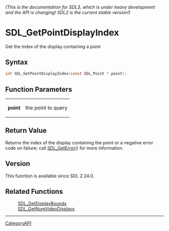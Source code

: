 ====== (This is the documentation for SDL3, which is under heavy development and the API is changing! SDL2 is the current stable version!) ======
= SDL_GetPointDisplayIndex =

Get the index of the display containing a point 

== Syntax ==

<syntaxhighlight lang='c'>
int SDL_GetPointDisplayIndex(const SDL_Point * point);
</syntaxhighlight>

== Function Parameters ==

{|
|'''point'''
|the point to query
|}

== Return Value ==

Returns the index of the display containing the point or a negative error
code on failure; call [[SDL_GetError]]() for more information.

== Version ==

This function is available since SDL 2.24.0.

== Related Functions ==

:[[SDL_GetDisplayBounds]]
:[[SDL_GetNumVideoDisplays]]

----
[[CategoryAPI]]



